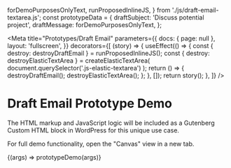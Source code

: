   forDemoPurposesOnlyText,
  runProposedInlineJS,
} from './js/draft-email-textarea.js';
const prototypeData = {
  draftSubject: 'Discuss potential project',
  draftMessage: forDemoPurposesOnlyText,
};

<Meta
  title="Prototypes/Draft Email"
  parameters={{
    docs: { page: null },
    layout: 'fullscreen',
  }}
  decorators={[
    (story) => {
      useEffect(() => {
        const { destroy: destroyDraftEmail } = runProposedInlineJS();
        const { destroy: destroyElasticTextArea } = createElasticTextArea(
          document.querySelector('.js-elastic-textarea')
        );
        return () => {
          destroyDraftEmail();
          destroyElasticTextArea();
        };
      }, []);
      return story();
    },
  ]}
/>

# Draft Email Prototype Demo

The HTML markup and JavaScript logic will be included as a Gutenberg Custom HTML block in WordPress for this unique use case.

For full demo functionality, open the "Canvas" view in a new tab.

<Canvas>
  <Story name="Demo" args={prototypeData}>
    {(args) => prototypeDemo(args)}
  </Story>
</Canvas>
